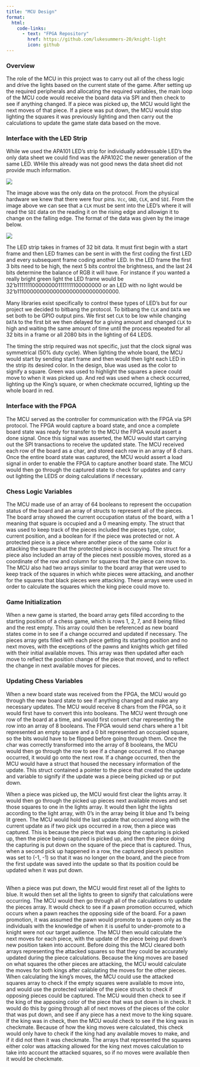 ```yaml
---
title: "MCU Design"
format:
  html: 
    code-links:
      - text: "FPGA Repository"
        href: https://github.com/lukesummers-20/knight-light
        icon: github
---
```


### Overview
The role of the MCU in this project was to carry out all of the chess logic and drive the lights based on the current state of the game. After setting up the required peripherals and allocating the required variables, the main loop of the MCU code would receive the board data via SPI and then check to see if anything changed. If a piece was picked up, the MCU would light the next moves of that piece. If a piece was put down, the MCU would stop lighting the squares it was previously lighting and then carry out the calculations to update the game state data based on the move.

### Interface with the LED Strip
While we used the APA101 LED's strip for individually addressable LED's the only data sheet we could find was the APA102C the newer generation of the same LED. WHile this already was not good news the data sheet did not provide much information.

![](images/ledClock.png)

The image above was the only data on the protocol. From the physical hardware we knew that there were four pins. `Vcc`, `GND`, `CLK`, and `SDI`. From the image above we can see that a `CLK` must be sent into the LED's where it will read the `SDI` data on the reading it on the rising edge and allowign it to change on the falling edge. The format of the data was given by the image below. 

![](images/ledFrames.png)

The LED strip takes in frames of 32 bit data. It must first begin with a start frame and then LED frames can be sent in with the first coding the first LED and every subsequent frame coding another LED. In the LED frame the first 3 bits need to be high, the next 5 bits control the brightness, and the last 24 bits determine the balance of RGB it will have. For instance if you wanted a really bright green light the LED frame would be 32'b1111111000000001111111100000000 or an LED with no light would be 32'b11100000000000000000000000000000.

Many libraries exist specifically to control these types of LED's but for our project we decided to bitbang the protocol. To bitbang the `CLK` and `DATA` we set both to be GPIO output pins. We first set `CLK` to be low while changing `DATA` to the first bit we then delayed for a giving amount and changed `CLK` to high and waiting the same amount of time until the process repeated for all 32 bits in a frame or all 2080 bits in the lighting of 64 LEDS. 

The timing the strip required was not specific, just that the clock signal was symmetrical (50% duty cycle). When lighting the whole board, the MCU would start by sending start frame and then would then light each LED in the strip its desired color. In the design, blue was used as the color to signify a square. Green was used to highlight the squares a piece could move to when it was picked up. And red was used when a check occurred, lighting up the King's square, or when checkmate occurred, lighting up the whole board in red.

### Interface with the FPGA
The MCU served as the controller for communication with the FPGA via SPI protocol. The FPGA would capture a board state, and once a complete board state was ready for transfer to the MCU the FPGA would assert a done signal. Once this signal was asserted, the MCU would start carrying out the SPI transactions to receive the updated state. The MCU received each row of the board as a char, and stored each row in an array of 8 chars. Once the entire board state was captured, the MCU would assert a load signal in order to enable the FPGA to capture another board state. The MCU would then go through the captured state to check for updates and carry out lighting the LEDS or doing calculations if necessary.

### Chess Logic Variables
The MCU made use of an array of 64 booleans to represent the occupation status of the board and an array of structs to represent all of the pieces. The board array showed the current occupation status of the board, with a 1 meaning that square is occupied and a 0 meaning empty. The struct that was used to keep track of the pieces included the pieces type, color, current position, and a boolean for if the piece was protected or not. A protected piece is a piece where another piece of the same color is attacking the square that the protected piece is occupying. The struct for a piece also included an array of the pieces next possible moves, stored as a coordinate of the row and column for squares that the piece can move to. The MCU also had two arrays similar to the board array that were used to keep track of the squares in which white pieces were attacking, and another for the squares that black pieces were attacking. These arrays were used in order to calculate the squares which the king piece could move to. 

### Game Initialization
When a new game is started, the board array gets filled according to the starting position of a chess game, which is rows 1, 2, 7, and 8 being filled and the rest empty. This array could then be referenced as new board states come in to see if a change occurred and updated if necessary. The pieces array gets filled with each piece getting its starting position and no next moves, with the exceptions of the pawns and knights which get filled with their initial available moves. This array was then updated after each move to reflect the position change of the piece that moved, and to reflect the change in next available moves for pieces.

### Updating Chess Variables
When a new board state was received from the FPGA, the MCU would go through the new board state to see if anything changed and make any necessary updates. The MCU would receive 8 chars from the FPGA, so it would first have to convert this into booleans. The MCU went through one row of the board at a time, and would first convert char representing the row into an array of 8 booleans. The FPGA would send chars where a 1 bit represented an empty square and a 0 bit represented an occupied square, so the bits would have to be flipped before going through them. Once the char was correctly transformed into the array of 8 booleans, the MCU would then go through the row to see if a change occurred. If no change occurred, it would go onto the next row. If a change occurred, then the MCU would have a struct that housed the necessary information of the update. This struct contained a pointer to the piece that created the update and variable to signify if the update was a piece being picked up or put down. 
\ 
\ 
\ 

When a piece was picked up, the MCU would first clear the lights array. It would then go through the picked up pieces next available moves and set those squares to one in the lights array. It would then light the lights according to the light array, with 0's in the array being lit blue and 1's being lit green. The MCU would hold the last update that occurred along with the current update as if two pick ups occurred in a row, then a piece was captured. This is because the piece that was doing the capturing is picked up, then the piece being captured is picked up, and then the piece doing the capturing is put down on the square of the piece that is captured. Thus, when a second pick up happened in a row, the captured piece's position was set to (-1, -1) so that it was no longer on the board, and the piece from the first update was saved into the update so that its position could be updated when it was put down.
\
\ 
\ 

When a piece was put down, the MCU would first reset all of the lights to blue. It would then set all the lights to green to signify that calculations were occurring. The MCU would then go through all of the calculations to update the pieces array. It would check to see if a pawn promotion occurred, which occurs when a pawn reaches the opposing side of the board. For a pawn promotion, it was assumed the pawn would promote to a queen only as the individuals with the knowledge of when it is useful to under-promote to a knight were not our target audience. The MCU then would calculate the next moves for each piece, with the update of the piece being put down's new position taken into account. Before doing this the MCU cleared both arrays representing the attacked squares so that they could be accurately updated during the piece calculations. Because the king moves are based on what squares the other pieces are attacking, the MCU would calculate the moves for both kings after calculating the moves for the other pieces. When calculating the king's moves, the MCU could use the attacked squares array to check if the empty squares were available to move into, and would use the protected variable of the piece struck to check if opposing pieces could be captured. The MCU would then check to see if the king of the apposing color of the piece that was put down is in check. It would do this by going through all of next moves of the pieces of the color that was put down, and see if any piece has a next move to the king square. If the king was in check, then the MCU would check to see if the king was in checkmate. Because of how the king moves were calculated, this check would only have to check if the king had any available moves to make, and if it did not then it was checkmate. The arrays that represented the squares either color was attacking allowed for the king next moves calculation to take into account the attacked squares, so if no moves were available then it would be checkmate. 
